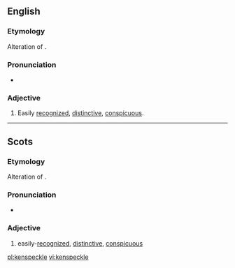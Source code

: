 ==English==

===Etymology===
Alteration of {{m|en|kenspeck}}.

===Pronunciation===
* {{IPA|/ˈkɛnspɛkəl/|lang=en}}

===Adjective===
{{en-adj}}

# {{label|en|Scotland|northern|_|British}} Easily [[recognize]]d, [[distinctive]], [[conspicuous]].

----

==Scots==

===Etymology===
Alteration of {{m|sco|kenspeck}}.

===Pronunciation===
* {{IPA|/ˈkɛnspɛkl/|lang=sco}}

===Adjective===
{{sco-adj}}

# easily-[[recognize]]d, [[distinctive]], [[conspicuous]]

[[pl:kenspeckle]]
[[vi:kenspeckle]]